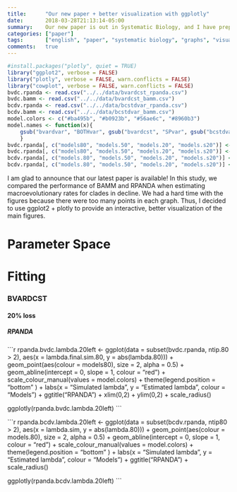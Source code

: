 ```yaml
---
title:      "Our new paper + better visualization with ggplotly"
date:       2018-03-28T21:13:14-05:00
summary:    Our new paper is out in Systematic Biology, and I have prepared these plots using ggplotly to make the visualization easier"
categories: ["paper"]
tags:       ["english", "paper", "systematic biology", "graphs", "visualization", "R"]
comments:   true
---
```


```r
#install.packages("plotly", quiet = TRUE)
library("ggplot2", verbose = FALSE)
library("plotly", verbose = FALSE, warn.conflicts = FALSE)
library("cowplot", verbose = FALSE, warn.conflicts = FALSE)
bvdc.rpanda <- read.csv("../../data/bvardcst_rpanda.csv")
bvdc.bamm <- read.csv("../../data/bvardcst_bamm.csv")
bcdv.rpanda <- read.csv("../../data/bcstdvar_rpanda.csv")
bcdv.bamm <- read.csv("../../data/bcstdvar_bamm.csv")
model.colors <- c("#ba495b", "#b0923b", "#56ae6c", "#8960b3")
model.names <- function(x){
    gsub("bvardvar", "BOTHvar", gsub("bvardcst", "SPvar", gsub("bcstdvar", "EXvar", gsub("bcstdcst", "BOTHcst", x))))
    }
bvdc.rpanda[, c("models80", "models.50", "models.20", "models.s20")] <- lapply(bvdc.rpanda[, c("models80", "models.50", "models.20", "models.s20")], model.names)
bvdc.rpanda[, c("models80", "models.50", "models.20", "models.s20")] <- lapply(bvdc.rpanda[, c("models80", "models.50", "models.20", "models.s20")], factor, levels = c("BOTHcst", "EXvar", "SPvar", "BOTHvar"))
bcdv.rpanda[, c("models.80", "models.50", "models.20", "models.s20")] <- lapply(bcdv.rpanda[, c("models.80", "models.50", "models.20", "models.s20")], model.names)
bcdv.rpanda[, c("models.80", "models.50", "models.20", "models.s20")] <- lapply(bcdv.rpanda[, c("models.80", "models.50", "models.20", "models.s20")], factor, levels = c("BOTHcst", "EXvar", "SPvar", "BOTHvar"))
```

I am glad to announce that our latest paper is available! In this study, we compared the performance of BAMM and RPANDA when estimating macroevolutionary rates for clades in decline. We had a hard time with the figures because there were too many points in each graph. Thus, I decided to use ggplot2 + plotly to provide an interactive, better visualization of the main figures.

# Parameter Space

 
# Fitting

### BVARDCST

#### 20% loss

##### RPANDA

```r
rpanda.bvdc.lambda.20left <-
    ggplot(data = subset(bvdc.rpanda, ntip.80 > 2), aes(x = lambda.final.sim.80, y = abs(lambda.80))) +
    geom_point(aes(colour = models80), size = 2, alpha = 0.5) +
    geom_abline(intercept = 0, slope = 1, colour = "red") +
    scale_colour_manual(values = model.colors) +
    theme(legend.position = "bottom" ) +
    labs(x = "Simulated lambda", y = "Estimated lambda", colour = "Models") +
    ggtitle("RPANDA") +
    xlim(0,2) +
    ylim(0,2) +
    scale_radius()

ggplotly(rpanda.bvdc.lambda.20left)
      ```

```r
rpanda.bcdv.lambda.20left <-
    ggplot(data = subset(bcdv.rpanda, ntip80 > 2), aes(x = lambda.sim, y = abs(lambda.80))) +
    geom_point(aes(colour = models.80), size = 2, alpha = 0.5) +
    geom_abline(intercept = 0, slope = 1, colour = "red") +
    scale_colour_manual(values = model.colors) +
    theme(legend.position = "bottom" ) +
    labs(x = "Simulated lambda", y = "Estimated lambda", colour = "Models") +
    ggtitle("RPANDA") +
    scale_radius()

ggplotly(rpanda.bcdv.lambda.20left)
      ```

